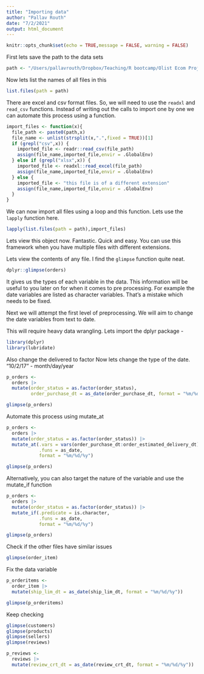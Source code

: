 ```yaml
---
title: "Importing data"
author: "Pallav Routh"
date: "7/2/2021"
output: html_document
---
```


```r
knitr::opts_chunk$set(echo = TRUE,message = FALSE, warning = FALSE)
```

First lets save the path to the data sets

```r
path <- "/Users/pallavrouth/Dropbox/Teaching/R bootcamp/Olist Ecom Proj/"
```

Now lets list the names of all files in this

```r
list.files(path = path)
```

There are excel and csv format files. So, we will need to use the `readxl` and `read_csv` functions. Instead of writing out the calls to import one by one we can automate this process using a function.

```r
import_files <- function(x){
  file_path <- paste0(path,x)
  file_name <- unlist(strsplit(x,".",fixed = TRUE))[1]
  if (grepl("csv",x)) {
    imported_file <- readr::read_csv(file_path)
    assign(file_name,imported_file,envir = .GlobalEnv)
  } else if (grepl("xlsx",x)) {
    imported_file <- readxl::read_excel(file_path)
    assign(file_name,imported_file,envir = .GlobalEnv)
  } else {
    imported_file <- "this file is of a different extension"
    assign(file_name,imported_file,envir = .GlobalEnv)
  }
}
```

We can now import all files using a loop and this function. Lets use the `lapply` function here.

```r
lapply(list.files(path = path),import_files)
```

Lets view this object now. Fantastic. Quick and easy. You can use this framework when you have multiple files with different extensions. 

Lets view the contents of any file. I find the `glimpse` function quite neat.

```r
dplyr::glimpse(orders)
```

It gives us the types of each variable in the data. This information will be useful to you later on for when it comes to pre processing. For example the date variables are listed as character variables. That's a mistake which needs to be fixed. 

Next we will attempt the first level of preprocessing. We will aim to change the date variables from text to date. 

This will require heavy data wrangling. Lets import the dplyr package -

```r
library(dplyr)
library(lubridate)
```

Also change the delivered to factor
Now lets change the type of the date. "10/2/17" - month/day/year

```r
p_orders <-
  orders |> 
  mutate(order_status = as.factor(order_status),
         order_purchase_dt = as_date(order_purchase_dt, format = "%m/%d/%y"))

glimpse(p_orders)
```

Automate this process using mutate_at

```r
p_orders <-
  orders |> 
  mutate(order_status = as.factor(order_status)) |> 
  mutate_at(.vars = vars(order_purchase_dt:order_estimated_delivery_dt),
            .funs = as_date,
            format = "%m/%d/%y")

glimpse(p_orders)
```

Alternatively, you can also target the nature of the variable and use the mutate_if function

```r
p_orders <-
  orders |> 
  mutate(order_status = as.factor(order_status)) |> 
  mutate_if(.predicate = is.character,
            .funs = as_date,
            format = "%m/%d/%y")

glimpse(p_orders)
```

Check if the other files have similar issues

```r
glimpse(order_item)
```

Fix the data variable

```r
p_orderitems <-
  order_item |> 
  mutate(ship_lim_dt = as_date(ship_lim_dt, format = "%m/%d/%y"))

glimpse(p_orderitems)
```

Keep checking

```r
glimpse(customers)
glimpse(products)
glimpse(sellers)
glimpse(reviews)

p_reviews <-
  reviews |> 
  mutate(review_crt_dt = as_date(review_crt_dt, format = "%m/%d/%y"))
```


